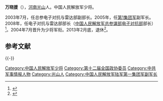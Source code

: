 '''万晓援'''（{{bd|1952年|12月||}}），[[河南|河南]][[光山|光山]]人。中国人民解放军少将。

2003年7月，任总参电子对抗与雷达部副部长。2005年，任[[第1集团军|第1集团军]]副军长。2008年，任电子对抗与雷达部部长（[[中国人民解放军总参谋部电子对抗部|中国人民解放军总参谋部电子对抗部]]部长）<ref>{{cite news|title=解放军电子工程学院庆祝建院30周年|url=http://ah.anhuinews.com/system/2009/09/17/002339653.shtml|accessdate=2014-12-11|newspaper=安徽新闻|archive-url=https://web.archive.org/web/20160601222023/http://ah.anhuinews.com/system/2009/09/17/002339653.shtml|archive-date=2016-06-01|dead-url=yes}}</ref>。2004年7月晋升为少将军衔。2013年2月底，退休<ref>{{cite news|title=万晓援委员谈马航事件：雷达脱离空管毫无征兆|url=http://news.china.com.cn/2014lianghui/2014-03/09/content_31725910.htm|accessdate=2014-12-11|newspaper=中国网|archive-date=2015-01-01|archive-url=https://web.archive.org/web/20150101215043/http://news.china.com.cn/2014lianghui/2014-03/09/content_31725910.htm|dead-url=no}}</ref>。 

== 参考文献 ==
{{Reflist}}

{{-}}
{{start box}}
{{s-mil|pla}}
{{s-before|[[曾占平|曾占平]]}}
{{s-title|[[中国人民解放军总参谋部电子对抗部|中国人民解放军总参谋部电子对抗部]]部长|2008年10月－}} 
{{s-after|?}}
{{end box}}

[[Category:中国人民解放军少将|Category:中国人民解放军少将]]
[[Category:第十二届全国政协委员|Category:第十二届全国政协委员]]
[[Category:中共军事情报人物|Category:中共军事情报人物]]
[[Category:光山人|Category:光山人]]
[[Category:中国人民解放军陆军第一集团军副军长|Category:中国人民解放军陆军第一集团军副军长]]

{{中华人民共和国军事人物小作品}}